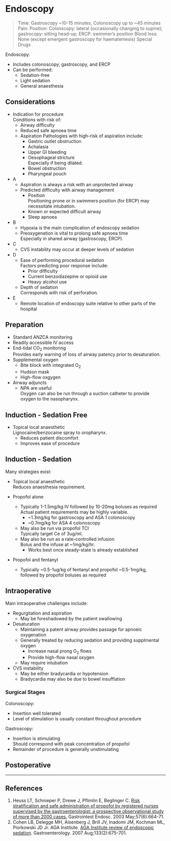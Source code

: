 # Endoscopy {#sec-scopes}

>Time: Gastroscopy ~10-15 minutes, Colonoscopy up to ~45 minutes
>Pain:
>Position: Colonscopy: lateral (occasionally changing to supine); gastrocopy: sitting head-up; ERCP: swimmer's position
>Blood loss: None (except emergent gastroscopy for haematemesis)
>Special Drugs


Endoscopy:

* Includes colonoscopy, gastroscopy, and ERCP
* Can be performed:
	* Sedation-free
	* Light sedation
	* General anaesthesia


## Considerations

* Indication for procedure  
Conditions with risk of:
	* Airway difficulty
	* Reduced safe apnoea time
	* Aspiration
	Pathologies with high-risk of aspiration include:
		* Gastric outlet obstruction
		* Achalasia
		* Upper GI bleeding
		* Oesophageal stricture  
		Especially if being dilated.
		* Bowel obstruction
		* Pharyngeal pouch


* A
	* Aspiration is always a risk with an unprotected airway
	* Predicted difficulty with airway management  
		* Position  
		Positioning prone or in swimmers position (for ERCP) may necessitate intubation.
		* Known or expected difficult airway
		* Sleep apnoea
* B
	* Hypoxia is the main complication of endoscopy sedation  
	* Preoxygenation is vital to prolong safe apnoea time  
	Especially in shared airway (gastroscopy, ERCP).
* C
	* CVS instability may occur at deeper levels of sedation
* D
	* Ease of performing procedural sedation  
	Factors predicting poor response include:
		* Prior difficulty
		* Current benzodiazepine or opioid use
		* Heavy alcohol use
	* Depth of sedation  
	Corresponds with risk of perforation.
* E
	* Remote location of endoscopy suite relative to other parts of the hospital


## Preparation

* Standard ANZCA monitoring
* Readily accessible IV access
* End-tidal CO~2~ monitoring  
Provides early warning of loss of airway patency prior to desaturation.
* Supplemental oxygen  
	* Bite block with integrated O~2~
	* Hudson mask
	* High-flow oxgygen
* Airway adjuncts
	* NPA are useful  
	Oxygen can also be run through a suction catheter to provide oxygen to the nasopharynx.

## Induction - Sedation Free

* Topical local anaesthetic  
Lignocaine/benzocaine spray to oropharynx.
	* Reduces patient discomfort
	* Improves ease of procedure


## Induction - Sedation

Many strategies exist:

* Topical local anaesthetic  
Reduces anaesthesia requirement.


* Propofol alone
	* Typically 1-1.5mg/kg IV followed by 10-20mg boluses as required  
	Actual patient requirements may be highly variable.
		* ~1.3mg/kg for gastroscopy and ASA 1 colonoscopy
		* ~0.7mg/kg for ASA 4 colonoscopy
	* May also be run via propofol TCI  
	Typically target Ce of 3ug/ml.
	* May also be run as a rate-controlled infusion  
	Bolus and the infuse at ~1mg/kg/hr.
		* Works best once steady-state is already established
* Propofol and fentanyl
	* Typically ~0.5-1ug/kg of fentanyl and propofol ~0.5-1mg/kg, followed by propofol boluses as required


## Intraoperative

Main intraoperative challenges include:

* Regurgitation and aspiration
	* May be foreshadowed by the patient swallowing
* Desaturation
	* Maintaining a patent airway provides passage for apnoeic oxygenation
	* Generally treated by reducing sedation and providing supplmental oxygen
		* Increase nasal prong O~2~ flows
		* Provide high-flow nasal oxygen
	* May require intubation
* CVS instability
	* May be either bradycardia or hypotension
	* Bradycardia may also be due to bowel insufflation

### Surgical Stages

Colonoscopy:

* Insertion well tolerated
* Level of stimulation is usually constant throughout procedure


Gastroscopy:

* Insertion is stimulating  
Should correspond with peak concentration of propofol
* Remainder of procedure is generally unstimulating

## Postoperative


---

## References

1. Heuss LT, Schnieper P, Drewe J, Pflimlin E, Beglinger C. [Risk stratification and safe administration of propofol by registered nurses supervised by the gastroenterologist: a prospective observational study of more than 2000 cases.](https://www.ncbi.nlm.nih.gov/pubmed/12709694) Gastrointest Endosc. 2003 May;57(6):664-71. 
2. Cohen LB, Delegge MH, Aisenberg J, Brill JV, Inadomi JM, Kochman ML, Piorkowski JD Jr. AGA Institute. [AGA Institute review of endoscopic sedation](https://www.gastrojournal.org/article/S0016-5085(07)01115-8/fulltext). Gastroenterology. 2007 Aug;133(2):675-701. 
